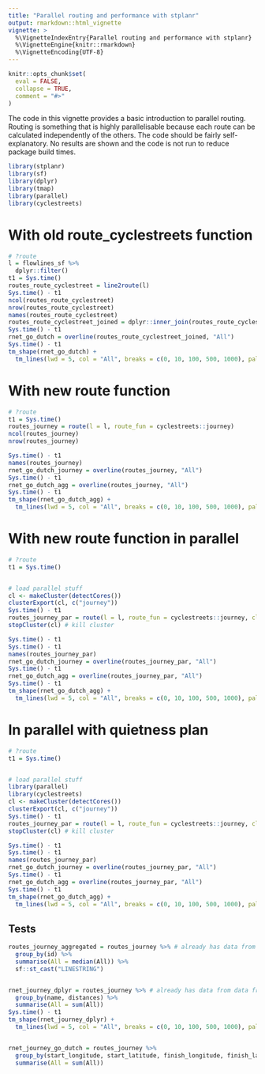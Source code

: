 ```yaml
---
title: "Parallel routing and performance with stplanr"
output: rmarkdown::html_vignette
vignette: >
  %\VignetteIndexEntry{Parallel routing and performance with stplanr}
  %\VignetteEngine{knitr::rmarkdown}
  %\VignetteEncoding{UTF-8}
---
```


```r
knitr::opts_chunk$set(
  eval = FALSE,
  collapse = TRUE,
  comment = "#>"
)
```

The code in this vignette provides a basic introduction to parallel routing.
Routing is something that is highly parallelisable because each route can be calculated independently of the others.
The code should be fairly self-explanatory.
No results are shown and the code is not run to reduce package build times.

```r
library(stplanr)
library(sf)
library(dplyr)
library(tmap)
library(parallel)
library(cyclestreets)
```

# With old route_cyclestreets function

```r
# ?route
l = flowlines_sf %>% 
  dplyr::filter()
t1 = Sys.time()
routes_route_cyclestreet = line2route(l)
Sys.time() - t1
ncol(routes_route_cyclestreet)
nrow(routes_route_cyclestreet)
names(routes_route_cyclestreet)
routes_route_cyclestreet_joined = dplyr::inner_join(routes_route_cyclestreet, sf::st_drop_geometry(l))
Sys.time() - t1
rnet_go_dutch = overline(routes_route_cyclestreet_joined, "All")
Sys.time() - t1
tm_shape(rnet_go_dutch) +
  tm_lines(lwd = 5, col = "All", breaks = c(0, 10, 100, 500, 1000), palette = "viridis")
```

# With new route function

```r
# ?route
t1 = Sys.time()
routes_journey = route(l = l, route_fun = cyclestreets::journey)
ncol(routes_journey)
nrow(routes_journey)

Sys.time() - t1
names(routes_journey)
rnet_go_dutch_journey = overline(routes_journey, "All")
Sys.time() - t1
rnet_go_dutch_agg = overline(routes_journey, "All")
Sys.time() - t1
tm_shape(rnet_go_dutch_agg) +
  tm_lines(lwd = 5, col = "All", breaks = c(0, 10, 100, 500, 1000), palette = "viridis")
```

# With new route function in parallel

```r
# ?route
t1 = Sys.time()


# load parallel stuff
cl <- makeCluster(detectCores())
clusterExport(cl, c("journey"))
Sys.time() - t1
routes_journey_par = route(l = l, route_fun = cyclestreets::journey, cl = cl) # multi-core
stopCluster(cl) # kill cluster

Sys.time() - t1
Sys.time() - t1
names(routes_journey_par)
rnet_go_dutch_journey = overline(routes_journey_par, "All")
Sys.time() - t1
rnet_go_dutch_agg = overline(routes_journey_par, "All")
Sys.time() - t1
tm_shape(rnet_go_dutch_agg) +
  tm_lines(lwd = 5, col = "All", breaks = c(0, 10, 100, 500, 1000), palette = "viridis")
```

# In parallel with quietness plan


```r
# ?route
t1 = Sys.time()


# load parallel stuff
library(parallel)
library(cyclestreets)
cl <- makeCluster(detectCores())
clusterExport(cl, c("journey"))
Sys.time() - t1
routes_journey_par = route(l = l, route_fun = cyclestreets::journey, cl = cl, plan = "quietest") # multi-core
stopCluster(cl) # kill cluster

Sys.time() - t1
Sys.time() - t1
names(routes_journey_par)
rnet_go_dutch_journey = overline(routes_journey_par, "All")
Sys.time() - t1
rnet_go_dutch_agg = overline(routes_journey_par, "All")
Sys.time() - t1
tm_shape(rnet_go_dutch_agg) +
  tm_lines(lwd = 5, col = "All", breaks = c(0, 10, 100, 500, 1000), palette = "viridis")
```

## Tests

```r
routes_journey_aggregated = routes_journey %>% # already has data from data frame in there!
  group_by(id) %>% 
  summarise(All = median(All)) %>% 
  sf::st_cast("LINESTRING")


rnet_journey_dplyr = routes_journey %>% # already has data from data frame in there!
  group_by(name, distances) %>% 
  summarise(All = sum(All)) 
Sys.time() - t1
tm_shape(rnet_journey_dplyr) +
  tm_lines(lwd = 5, col = "All", breaks = c(0, 10, 100, 500, 1000), palette = "viridis") # quite different...


rnet_journey_go_dutch = routes_journey %>% 
  group_by(start_longitude, start_latitude, finish_longitude, finish_latitude) %>% 
  summarise(All = sum(All))


```

